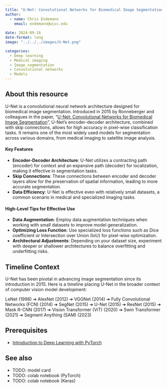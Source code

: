```yaml
---
title: "U-Net: Convolutional Networks for Biomedical Image Segmentation"
author: 
  - name: Chris Endemann
    email: endemann@wisc.edu
    
date: 2024-09-16
date-format: long
image: "../../../images/U-Net.png"

categories: 
  - Deep learning
  - Medical imaging
  - Image segmentation
  - Convolutional networks
  - Models
---
```

## About this resource

U-Net is a convolutional neural network architecture designed for biomedical image segmentation. Introduced in 2015 by Ronneberger and colleagues in the paper, "[U-Net: Convolutional Networks for Biomedical Image Segmentation](https://arxiv.org/abs/1505.04597)", U-Net's encoder-decoder architecture, combined with skip connections, allows for high accuracy in pixel-wise classification tasks. It remains one of the most widely used models for segmentation across various domains, from medical imaging to satellite image analysis.

#### Key Features
- **Encoder-Decoder Architecture**: U-Net utilizes a contracting path (encoder) for context and an expansive path (decoder) for localization, making it effective in segmentation tasks.
- **Skip Connections**: These connections between encoder and decoder layers allow for the preservation of spatial information, leading to more accurate segmentation.
- **Data Efficiency**: U-Net is effective even with relatively small datasets, a common scenario in medical and specialized imaging tasks.

#### High-Level Tips for Effective Use
- **Data Augmentation**: Employ data augmentation techniques when working with small datasets to improve model generalization.
- **Optimizing Loss Function**: Use specialized loss functions such as Dice coefficient or Intersection over Union (IoU) for pixel-wise optimization.
- **Architectural Adjustments**: Depending on your dataset size, experiment with deeper or shallower architectures to balance overfitting and underfitting risks.

## Timeline Context

U-Net has been pivotal in advancing image segmentation since its introduction in 2015. Here is a timeline placing U-Net in the broader context of computer vision model development:

LeNet (1998) ➔ AlexNet (2012) ➔ VGGNet (2014) ➔ Fully Convolutional Networks (FCN) (2014) ➔ SegNet (2015) ➔ U-Net (2015) ➔ ResNet (2015) ➔ Mask R-CNN (2017) ➔ Vision Transformer (ViT) (2020) ➔ Swin Transformer (2021) ➔ Segment Anything (SAM) (2023)


## Prerequisites
- [Introduction to Deep Learning with PyTorch](https://uw-madison-datascience.github.io/ML-X-Nexus/Learn/Workshops/Intro-Deeplearning_PyTorch.html)

## See also
- TODO: model card
- TODO: colab notebook (PyTorch)
- TODO: colab notebook (Keras)


